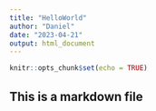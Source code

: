 ```yaml
---
title: "HelloWorld"
author: "Daniel"
date: "2023-04-21"
output: html_document
---
```


```r
knitr::opts_chunk$set(echo = TRUE)
```

## This is a markdown file
